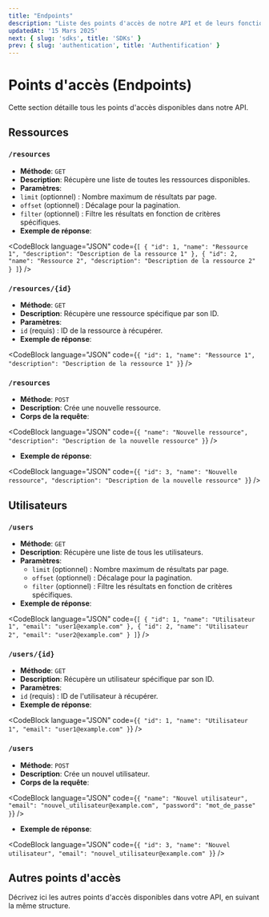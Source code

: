 ```yaml
---
title: "Endpoints"
description: "Liste des points d'accès de notre API et de leurs fonctionnalités."
updatedAt: '15 Mars 2025'
next: { slug: 'sdks', title: 'SDKs' }
prev: { slug: 'authentication', title: 'Authentification' }
---
```


# Points d'accès (Endpoints)

Cette section détaille tous les points d'accès disponibles dans notre API.

## Ressources

### `/resources`

- **Méthode**: `GET`
- **Description**: Récupère une liste de toutes les ressources disponibles.
- **Paramètres**:
- `limit` (optionnel) : Nombre maximum de résultats par page.
- `offset` (optionnel) : Décalage pour la pagination.
- `filter` (optionnel) : Filtre les résultats en fonction de critères spécifiques.
- **Exemple de réponse**:

<CodeBlock
    language="JSON"
    code={`[
  {
    "id": 1,
    "name": "Ressource 1",
    "description": "Description de la ressource 1"
  },
  {
    "id": 2,
    "name": "Ressource 2",
    "description": "Description de la ressource 2"
  }
]`}
/>

### `/resources/{id}`

- **Méthode**: `GET`
- **Description**: Récupère une ressource spécifique par son ID.
- **Paramètres**:
- `id` (requis) : ID de la ressource à récupérer.
- **Exemple de réponse**:

<CodeBlock
    language="JSON"
    code={`{
  "id": 1,
  "name": "Ressource 1",
  "description": "Description de la ressource 1"
}`}
/>

### `/resources`

- **Méthode**: `POST`
- **Description**: Crée une nouvelle ressource.
- **Corps de la requête**:

<CodeBlock
    language="JSON"
    code={`{
  "name": "Nouvelle ressource",
  "description": "Description de la nouvelle ressource"
}`}
/>

- **Exemple de réponse**:

<CodeBlock
    language="JSON"
    code={`{
  "id": 3,
  "name": "Nouvelle ressource",
  "description": "Description de la nouvelle ressource"
}`}
/>

## Utilisateurs

### `/users`

- **Méthode**: `GET`
- **Description**: Récupère une liste de tous les utilisateurs.
- **Paramètres**:
  - `limit` (optionnel) : Nombre maximum de résultats par page.
  - `offset` (optionnel) : Décalage pour la pagination.
  - `filter` (optionnel) : Filtre les résultats en fonction de critères spécifiques.
- **Exemple de réponse**:

<CodeBlock
    language="JSON"
    code={`[
  {
    "id": 1,
    "name": "Utilisateur 1",
    "email": "user1@example.com"
  },
  {
    "id": 2,
    "name": "Utilisateur 2",
    "email": "user2@example.com"
  }
]`}
/>

### `/users/{id}`

- **Méthode**: `GET`
- **Description**: Récupère un utilisateur spécifique par son ID.
- **Paramètres**:
- `id` (requis) : ID de l'utilisateur à récupérer.
- **Exemple de réponse**:

<CodeBlock
    language="JSON"
    code={`{
  "id": 1,
  "name": "Utilisateur 1",
  "email": "user1@example.com"
}`}
/>

### `/users`

- **Méthode**: `POST`
- **Description**: Crée un nouvel utilisateur.
- **Corps de la requête**:

<CodeBlock
    language="JSON"
    code={`{
  "name": "Nouvel utilisateur",
  "email": "nouvel_utilisateur@example.com",
  "password": "mot_de_passe"
}`}
/>

- **Exemple de réponse**:

<CodeBlock
    language="JSON"
    code={`{
  "id": 3,
  "name": "Nouvel utilisateur",
  "email": "nouvel_utilisateur@example.com"
}`}
/>

## Autres points d'accès

Décrivez ici les autres points d'accès disponibles dans votre API, en suivant la même structure.